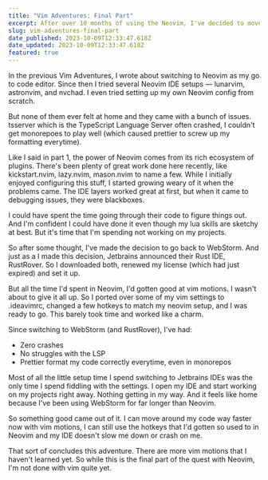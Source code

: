 ```yaml
---
title: "Vim Adventures: Final Part"
excerpt: After over 10 months of using the Neovim, I've decided to move back to WebStorm and RustRover. Here's why.
slug: vim-adventures-final-part
date_published: 2023-10-09T12:33:47.618Z
date_updated: 2023-10-09T12:33:47.618Z
featured: true
---
```


In the previous Vim Adventures, I wrote about switching to Neovim as my go to code editor. Since then I tried several Neovim IDE setups — lunarvim, astronvim, and nvchad. I even tried setting up my own Neovim config from scratch.

But none of them ever felt at home and they came with a bunch of issues. tsserver which is the TypeScript Language Server often crashed, I couldn't get monorepoes to play well (which caused prettier to screw up my formatting everytime).

Like I said in part 1, the power of Neovim comes from its rich ecosystem of plugins. There's been plenty of great work done here recently, like kickstart.nvim, lazy.nvim, mason.nvim to name a few. While I initially enjoyed configuring this stuff, I started growing weary of it when the problems came. The IDE layers worked great at first, but when it came to debugging issues, they were blackboxes.

I could have spent the time going through their code to figure things out. And I'm confident I could have done it even though my lua skills are sketchy at best. But it's time that I'm spending not working on my projects.

So after some thought, I've made the decision to go back to WebStorm. And just as a I made this decision, Jetbrains announced their Rust IDE, RustRover. So I downloaded both, renewed my license (which had just expired) and set it up.

But all the time I'd spent in Neovim, I'd gotten good at vim motions. I wasn't about to give it all up. So I ported over some of my vim settings to .ideavimrc, changed a few hotkeys to match my neovim setup, and I was ready to go. This barely took time and worked like a charm.

Since switching to WebStorm (and RustRover), I've had:

- Zero crashes
- No struggles with the LSP
- Prettier format my code correctly everytime, even in monorepos

Most of all the little setup time I spend switching to Jetbrains IDEs was the only time I spend fiddling with the settings. I open my IDE and start working on my projects right away. Nothing getting in my way. And it feels like home because I've been using WebStorm for far longer than Neovim.

So something good came out of it. I can move around my code way faster now with vim motions, I can still use the hotkeys that I'd gotten so used to in Neovim and my IDE doesn't slow me down or crash on me.

That sort of concludes this adventure. There are more vim motions that I haven't learned yet. So while this is the final part of the quest with Neovim, I'm not done with vim quite yet.